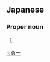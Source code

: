 ==Japanese==
{{ja-kanjitab|ゆう|いち|yomi=o}}

===Proper noun===
{{ja-pos|proper|ゆういち}}

# {{given name|male|lang=ja|sort=ゆういち}}

[[li:勇一]]